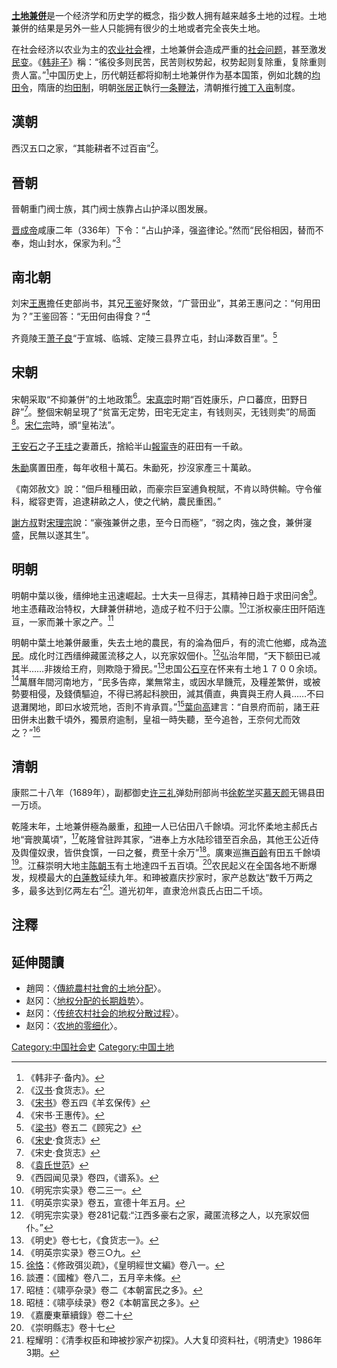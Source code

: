 '''[[土地兼併|土地兼併]]'''是一个经济学和历史学的概念，指少数人拥有越来越多土地的过程。土地兼併的结果是另外一些人只能拥有很少的土地或者完全丧失土地。

在社会经济以农业为主的[[农业社会|农业社会]]裡，土地兼併会造成严重的[[社会问题|社会问题]]，甚至激发[[民变|民变]]。《[[韩非子|韩非子]]》稱：“徭役多则民苦，民苦则权势起，权势起则复除重，复除重则贵人富。”<ref>《韩非子·备内》。</ref>中国历史上，历代朝廷都将抑制土地兼併作为基本国策，例如北魏的[[均田令|均田令]]，隋唐的[[均田制|均田制]]，明朝[[张居正|张居正]]執行[[一条鞭法|一条鞭法]]，清朝推行[[摊丁入地|摊丁入亩]]制度。

== 漢朝 ==
西汉五口之家，“其能耕者不过百亩”<ref>《[[汉书|汉书]]·食货志》。</ref>。

== 晉朝 ==
晉朝重门阀士族，其门阀士族靠占山护泽以图发展。

[[晋成帝|晋成帝]]咸康二年（336年）下令：“占山护泽，强盗律论。”然而“民俗相因，替而不奉，炮山封水，保家为利。”<ref>《[[宋书|宋书]]》卷五四《羊玄保传》</ref>

== 南北朝 ==
刘宋[[王惠_(劉宋)|王惠]]擔任吏部尚书，其兄[[王鉴_(刘宋)|王鉴]]好聚敛，“广营田业”，其弟王惠问之：“何用田为？”王鉴回答：“无田何由得食？”<ref>《宋书·王惠传》。</ref>

齐竟陵王[[萧子良|萧子良]]“于宣城、临城、定陵三县界立屯，封山泽数百里”。<ref>《[[梁书|梁书]]》卷五二《顾宪之》</ref>

== 宋朝 ==
宋朝采取“不抑兼併”的土地政策<ref>《[[宋史|宋史]]·食货志》</ref>。[[宋真宗|宋真宗]]时期“百姓康乐，户口蕃庶，田野日辟”<ref>《宋史·食货志》</ref>。整個宋朝呈現了“贫富无定势，田宅无定主，有钱则买，无钱则卖”的局面<ref>《[[袁氏世范|袁氏世范]]》</ref>。[[宋仁宗|宋仁宗]]時，頒“皇祐法”。

[[王安石|王安石]]之子[[王珪|王珪]]之妻蕭氏，捨給半山[[報甯寺|報甯寺]]的莊田有一千畝。

[[朱勔|朱勔]]廣置田產，每年收租十萬石。朱勔死，抄沒家產三十萬畝。

《南郊赦文》說：“佃戶租種田畝，而豪宗巨室逋負稅賦，不肯以時供輸。守令催科，縱容吏胥，追逮耕畝之人，使之代納，農民重困。”

[[謝方叔|謝方叔]]對[[宋理宗|宋理宗]]說：“豪強兼併之患，至今日而極”，“弱之肉，強之食，兼併寖盛，民無以遂其生”。

== 明朝 ==
明朝中葉以後，缙绅地主迅速崛起。士大夫一旦得志，其精神日趋于求田问舍<ref>《西园闻见录》卷四，《谱系》。</ref>。地主憑藉政治特权，大肆兼併耕地，造成子粒不归于公廪。<ref>《明宪宗实录》卷二三一。</ref>江浙权豪庄田阡陌连亘，一家而兼十家之产。<ref>《明英宗实录》卷五，宣德十年五月。</ref>

明朝中葉土地兼併嚴重，失去土地的農民，有的淪為佃戶，有的流亡他鄉，成為[[流民|流民]]。成化时江西缙绅藏匿流移之人，以充家奴佃仆。<ref>《明宪宗实录》卷281记载:“江西多豪右之家，藏匿流移之人，以充家奴佃仆。”</ref>弘治年間，“天下额田已减其半……非拨给王府，则欺隐于猾民。”<ref>《明史》卷七七，《食货志一》。</ref>忠国公[[石亨|石亨]]在怀来有土地１７００余顷。<ref>《明英宗实录》卷三○九。</ref>萬曆年間河南地方，“民多告瘁，業無常主，或因水旱饑荒，及糧差繁併，或被勢要相侵，及錢債驅迫，不得已將起科腴田，減其價直，典賣與王府人員……不曰退灘閑地，即曰水坡荒地，否則不肯承買。”<ref>[[徐恪|徐恪]]：《修政弭災疏》，《皇明經世文編》卷八一。</ref>[[葉向高|葉向高]]建言：“自景府而前，諸王莊田併未出數千頃外，獨景府逾制，皇祖一時失聽，至今追咎，王奈何尤而效之？”<ref>談遷：《國榷》卷八二，五月辛未條。</ref>

== 清朝 ==
康熙二十八年（1689年），副都御史[[许三礼|许三礼]]弹劾刑部尚书[[徐乾学|徐乾学]]买[[慕天颜|慕天颜]]无锡县田一万顷。

乾隆末年，土地兼併極為嚴重，[[和珅|和珅]]一人已佔田八千餘頃。河北怀柔地主郝氏占地“膏腴萬頃”，<ref>昭梿：《啸亭杂录》卷二《本朝富民之多》。</ref>乾隆曾驻跸其家，“进奉上方水陆珍错至百余品，其他王公近侍及舆僮奴隶，皆供食馔，一曰之餐，费至十余万”<ref>昭梿：《啸亭续录》卷2《本朝富民之多》。</ref>。廣東巡撫[[百齡|百齡]]有田五千餘頃<ref>《嘉慶東華續錄》卷二十</ref>。江蘇崇明大地主[[陈朝玉|陈朝玉]]有土地達四千五百頃。<ref>《崇明縣志》卷十七</ref>农民起义在全国各地不断爆发，规模最大的[[白蓮教|白蓮教]]延续九年。和珅被嘉庆抄家时，家产总数达“数千万两之多，最多达到亿两左右”<ref>程耀明：《清季权臣和珅被抄家产初探》。人大复印资料社，《明清史》1986年3期。</ref>。道光初年，直隶沧州袁氏占田二千顷。

== 注釋 ==
{{reflist|2}}
==延伸閱讀==
*趙岡：〈[http://ccsdb.ncl.edu.tw/ccs/image/01_020_001_02_01.pdf 傳統農村社會的土地分配]{{Wayback|url=http://ccsdb.ncl.edu.tw/ccs/image/01_020_001_02_01.pdf |date=20180306022726 }}〉。
*赵冈：〈[http://www.nssd.org/articles/article_read.aspx?id=6188542 地权分配的长期趋势]{{Wayback|url=http://www.nssd.org/articles/article_read.aspx?id=6188542 |date=20180303225407 }}〉。
*赵冈：〈[http://www.nssd.org/articles/article_read.aspx?id=7296060 传统农村社会的地权分散过程]{{Wayback|url=http://www.nssd.org/articles/article_read.aspx?id=7296060 |date=20180303225420 }}〉。
*赵冈：〈[http://www.nssd.org/articles/article_read.aspx?id=8717095 农地的零细化]{{Wayback|url=http://www.nssd.org/articles/article_read.aspx?id=8717095 |date=20180303225213 }}〉。
[[Category:中国社会史|Category:中国社会史]]
[[Category:中国土地|Category:中国土地]]